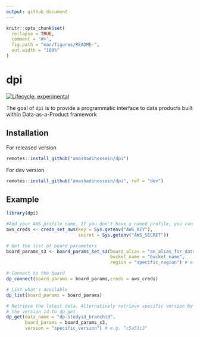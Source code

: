 ```yaml
---
output: github_document
---
```


<!-- README.md is generated from README.Rmd. Please edit that file -->

```r
knitr::opts_chunk$set(
  collapse = TRUE,
  comment = "#>",
  fig.path = "man/figures/README-",
  out.width = "100%"
)
```

# dpi

<!-- badges: start -->
[![Lifecycle: experimental](https://img.shields.io/badge/lifecycle-experimental-orange.svg)](https://lifecycle.r-lib.org/articles/stages.html#experimental)
<!-- badges: end -->

The goal of `dpi` is to provide a programmatic interface to data products built 
within Data-as-a-Product framework

## Installation

For released version

```r
remotes::install_github("amashadihossein/dpi")
```

For dev version
```r
remotes::install_github("amashadihossein/dpi", ref = "dev")
```

## Example


```r
library(dpi)

#Add your AWS profile name. If you don't have a named profile, you can provide your AWS credentials
aws_creds <- creds_set_aws(key = Sys.getenv("AWS_KEY"),
                           secret = Sys.getenv("AWS_SECRET"))

# Get the list of board parameters
board_params_s3 <- board_params_set_s3(board_alias = "an_alias_for_data_board",
                                       bucket_name = "bucket_name",
                                       region = "specific_region") # e.g. "us-east-1"

# Connect to the board
dp_connect(board_params = board_params,creds = aws_creds)

# List what's available
dp_list(board_params = board_params)

# Retrieve the latest data. Alternatively retrieve specific version by passing 
# the version id to dp_get
dp_get(data_name = "dp-studyid_branchid",
       board_params = board_params_s3,
       version = "specific_version") # e.g. "c5a51c3"
```
